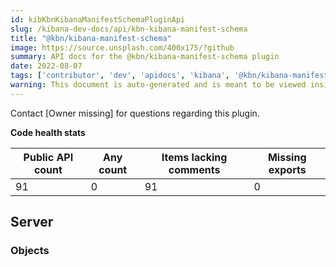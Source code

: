 ```yaml
---
id: kibKbnKibanaManifestSchemaPluginApi
slug: /kibana-dev-docs/api/kbn-kibana-manifest-schema
title: "@kbn/kibana-manifest-schema"
image: https://source.unsplash.com/400x175/?github
summary: API docs for the @kbn/kibana-manifest-schema plugin
date: 2022-08-07
tags: ['contributor', 'dev', 'apidocs', 'kibana', '@kbn/kibana-manifest-schema']
warning: This document is auto-generated and is meant to be viewed inside our experimental, new docs system. Reach out in #docs-engineering for more info.
---
```




Contact [Owner missing] for questions regarding this plugin.

**Code health stats**

| Public API count  | Any count | Items lacking comments | Missing exports |
|-------------------|-----------|------------------------|-----------------|
| 91 | 0 | 91 | 0 |

## Server

### Objects
<DocDefinitionList data={kbnKibanaManifestSchemaObj.server.objects}/>

